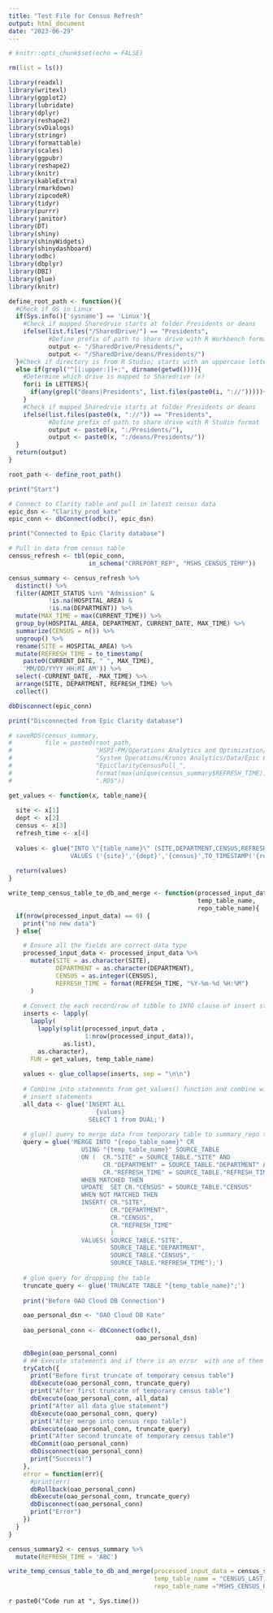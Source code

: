 ```yaml
---
title: "Test File for Census Refresh"
output: html_document
date: "2023-06-29"
---
```


```r
# knitr::opts_chunk$set(echo = FALSE)

rm(list = ls())

library(readxl)
library(writexl)
library(ggplot2)
library(lubridate)
library(dplyr)
library(reshape2)
library(svDialogs)
library(stringr)
library(formattable)
library(scales)
library(ggpubr)
library(reshape2)
library(knitr)
library(kableExtra)
library(rmarkdown)
library(zipcodeR)
library(tidyr)
library(purrr)
library(janitor)
library(DT)
library(shiny)
library(shinyWidgets)
library(shinydashboard)
library(odbc)
library(dbplyr)
library(DBI)
library(glue)
library(knitr)
```

```r
define_root_path <- function(){
  #Check if OS in Linux
  if(Sys.info()['sysname'] == 'Linux'){
    #Check if mapped Sharedrvie starts at folder Presidents or deans
    ifelse(list.files("/SharedDrive/") == "Presidents",
           #Define prefix of path to share drive with R Workbench format
           output <- "/SharedDrive/Presidents/",
           output <- "/SharedDrive/deans/Presidents/")
  }#Check if directory is from R Studio; starts with an uppercase letter than ':'
  else if(grepl("^[[:upper:]]+:", dirname(getwd()))){
    #Determine which drive is mapped to Sharedrive (x)
    for(i in LETTERS){
      if(any(grepl("deans|Presidents", list.files(paste0(i, "://"))))){x <- i}
    }
    #Check if mapped Sharedrvie starts at folder Presidents or deans
    ifelse(list.files(paste0(x, "://")) == "Presidents",
           #Define prefix of path to share drive with R Studio format
           output <- paste0(x, ":/Presidents/"),
           output <- paste0(x, ":/deans/Presidents/"))
  }
  return(output)
} 

root_path <- define_root_path()
```

```r
print("Start")

# Connect to Clarity table and pull in latest census data
epic_dsn <- "Clarity_prod_kate"
epic_conn <- dbConnect(odbc(), epic_dsn)

print("Connected to Epic Clarity database")

# Pull in data from census table
census_refresh <- tbl(epic_conn,
                      in_schema("CRREPORT_REP", "MSHS_CENSUS_TEMP"))

census_summary <- census_refresh %>%
  distinct() %>%
  filter(ADMIT_STATUS %in% "Admission" &
           !is.na(HOSPITAL_AREA) &
           !is.na(DEPARTMENT)) %>%
  mutate(MAX_TIME = max(CURRENT_TIME)) %>%
  group_by(HOSPITAL_AREA, DEPARTMENT, CURRENT_DATE, MAX_TIME) %>%
  summarize(CENSUS = n()) %>%
  ungroup() %>%
  rename(SITE = HOSPITAL_AREA) %>%
  mutate(REFRESH_TIME = to_timestamp(
    paste0(CURRENT_DATE, " ", MAX_TIME),
    'MM/DD/YYYY HH:MI AM')) %>%
  select(-CURRENT_DATE, -MAX_TIME) %>%
  arrange(SITE, DEPARTMENT, REFRESH_TIME) %>%
  collect()

dbDisconnect(epic_conn)

print("Disconnected from Epic Clarity database")

```

```r
# saveRDS(census_summary,
#         file = paste0(root_path,
#                       "HSPI-PM/Operations Analytics and Optimization/Projects/",
#                       "System Operations/Kronos Analytics/Data/Epic Clarity Census/",
#                       "EpicClarityCensusPull_",
#                       format(max(unique(census_summary$REFRESH_TIME)), "%Y-%m-%d %H%M"),
#                       ".RDS"))

```

```r
get_values <- function(x, table_name){
  
  site <- x[1]
  dept <- x[2]
  census <- x[3]
  refresh_time <- x[4]
  
  values <- glue("INTO \"{table_name}\" (SITE,DEPARTMENT,CENSUS,REFRESH_TIME) 
                 VALUES ('{site}','{dept}','{census}',TO_TIMESTAMP('{refresh_time}','YYYY-MM-DD HH24:MI:SS'))")
  
  return(values)
}

write_temp_census_table_to_db_and_merge <- function(processed_input_data,
                                                    temp_table_name,
                                                    repo_table_name){
  if(nrow(processed_input_data) == 0) {
    print("no new data")
  } else{

    # Ensure all the fields are correct data type
    processed_input_data <- processed_input_data %>%
      mutate(SITE = as.character(SITE),
             DEPARTMENT = as.character(DEPARTMENT),
             CENSUS = as.integer(CENSUS),
             REFRESH_TIME = format(REFRESH_TIME, "%Y-%m-%d %H:%M")
      )
    
    # Convert the each record/row of tibble to INTO clause of insert statement
    inserts <- lapply(
      lapply(
        lapply(split(processed_input_data , 
                     1:nrow(processed_input_data)),
               as.list), 
        as.character),
      FUN = get_values, temp_table_name)
    
    values <- glue_collapse(inserts, sep = "\n\n")
    
    # Combine into statements from get_values() function and combine with
    # insert statements
    all_data <- glue('INSERT ALL
                        {values}
                      SELECT 1 from DUAL;')
    
    # glue() query to merge data from temporary table to summary_repo table
    query = glue('MERGE INTO "{repo_table_name}" CR
                    USING "{temp_table_name}" SOURCE_TABLE
                    ON (  CR."SITE" = SOURCE_TABLE."SITE" AND
                          CR."DEPARTMENT" = SOURCE_TABLE."DEPARTMENT" AND
                          CR."REFRESH_TIME" = SOURCE_TABLE."REFRESH_TIME")
                    WHEN MATCHED THEN 
                    UPDATE  SET CR."CENSUS" = SOURCE_TABLE."CENSUS"
                    WHEN NOT MATCHED THEN
                    INSERT( CR."SITE",
                            CR."DEPARTMENT",
                            CR."CENSUS",
                            CR."REFRESH_TIME"
                            )  
                    VALUES( SOURCE_TABLE."SITE",
                            SOURCE_TABLE."DEPARTMENT",
                            SOURCE_TABLE."CENSUS",
                            SOURCE_TABLE."REFRESH_TIME");')
    
    # glue query for dropping the table
    truncate_query <- glue('TRUNCATE TABLE "{temp_table_name}";')
    
    print("Before OAO Cloud DB Connection")

    oao_personal_dsn <- "OAO Cloud DB Kate"
    
    oao_personal_conn <- dbConnect(odbc(),
                                   oao_personal_dsn)
    
    dbBegin(oao_personal_conn)
    # ## Execute statements and if there is an error  with one of them rollback changes
    tryCatch({
      print("Before first truncate of temporary census table")
      dbExecute(oao_personal_conn, truncate_query)
      print("After first truncate of temporary census table")
      dbExecute(oao_personal_conn, all_data)
      print("After all data glue statement")
      dbExecute(oao_personal_conn, query)
      print("After merge into census repo table")
      dbExecute(oao_personal_conn, truncate_query)
      print("After second truncate of temporary census table")
      dbCommit(oao_personal_conn)
      dbDisconnect(oao_personal_conn)
      print("Success!")
    },
    error = function(err){
      #print(err)
      dbRollback(oao_personal_conn)
      dbExecute(oao_personal_conn, truncate_query)
      dbDisconnect(oao_personal_conn)
      print("Error")
    })
  }
}

```

```r
census_summary2 <- census_summary %>%
  mutate(REFRESH_TIME = 'ABC')

write_temp_census_table_to_db_and_merge(processed_input_data = census_summary2,
                                        temp_table_name = "CENSUS_LAST_REFRESH",
                                        repo_table_name ="MSHS_CENSUS_REPO")

```


`r paste0("Code run at ", Sys.time())`